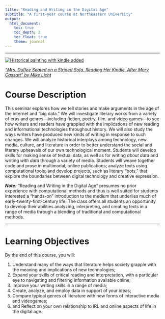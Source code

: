 ```yaml
---
title: "Reading and Writing in the Digital Age"
subtitle: "A first-year course at Northeastern University"
output: 
  html_document:
    toc: true
    toc_depth: 2
    toc_float: true
    theme: journal
---
```


-----

[![Historical painting with kindle added](https://c1.staticflickr.com/5/4082/4826939037_3c18d7cc92_b.jpg)](https://flic.kr/p/8mxjNR)  

*["Mrs. Duffee Seated on a Striped Sofa, Reading Her Kindle, After Mary Cassatt" by Mike Licht](https://flic.kr/p/8mxjNR)*

# Course Description

This seminar explores how we tell stories and make arguments in the age of the internet and "big data." We will investigate literary works from a variety of eras and genres—including fiction, poetry, film, and video games—to see how writers and readers have grappled with the implications of new reading and informational technologies throughout history. We will also study the ways writers have produced new kinds of writing in response to such changes. We will analyze historical interplays among technology, new media, culture, and literature in order to better understand the social and literary upheavals of our own technological moment. Students will develop skills for making sense of textual data, as well as for writing *about data* and writing *with data* through a variety of media. Students will weave together code and prose in multimodal, online publications; analyze texts using computational tools; and develop projects, such as literary “bots,” that explore the boundaries between digital technology and creative expression.

***Note:*** "Reading and Writing in the Digital Age" presumes no prior experience with computational methods and thus is well suited for students interested a “hands-on” introduction to the medium that underlies much of early-twenty-first-century life. The class offers all students an opportunity to develop their abilities analyzing, interpreting, and creating texts in a range of media through a blending of traditional and computational methods.

-----

# Learning Objectives

By the end of this course, you will:

1. Understand many of the ways that literature helps society grapple with the meaning and implications of new technologies;
2. Expand your skills of critical reading and interpretation, with a particular eye to navigating and filtering information available online;
3. Improve your writing skills in a range of media;
4. Create, analyze, and employ data in support of your ideas;
5. Compare typical genres of literature with new forms of interactive media and videogames;
6. and Reflect on your own relationship to IRL and online aspects of life in the digital age.